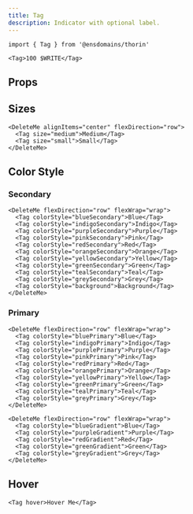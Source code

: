 ```yaml
---
title: Tag
description: Indicator with optional label.
---
```


```tsx
import { Tag } from '@ensdomains/thorin'
```

```tsx live=true expand=true
<Tag>100 $WRITE</Tag>
```

## Props

<PropsTable sourceLink={sourceLink} types={types} />

## Sizes

```tsx live=true
<DeleteMe alignItems="center" flexDirection="row">
  <Tag size="medium">Medium</Tag>
  <Tag size="small">Small</Tag>
</DeleteMe>
```

## Color Style

### Secondary

```tsx live=true
<DeleteMe flexDirection="row" flexWrap="wrap">
  <Tag colorStyle="blueSecondary">Blue</Tag>
  <Tag colorStyle="indigoSecondary">Indigo</Tag>
  <Tag colorStyle="purpleSecondary">Purple</Tag>
  <Tag colorStyle="pinkSecondary">Pink</Tag>
  <Tag colorStyle="redSecondary">Red</Tag>
  <Tag colorStyle="orangeSecondary">Orange</Tag>
  <Tag colorStyle="yellowSecondary">Yellow</Tag>
  <Tag colorStyle="greenSecondary">Green</Tag>
  <Tag colorStyle="tealSecondary">Teal</Tag>
  <Tag colorStyle="greySecondary">Grey</Tag>
  <Tag colorStyle="background">Background</Tag>
</DeleteMe>
```

### Primary

```tsx live=true
<DeleteMe flexDirection="row" flexWrap="wrap">
  <Tag colorStyle="bluePrimary">Blue</Tag>
  <Tag colorStyle="indigoPrimary">Indigo</Tag>
  <Tag colorStyle="purplePrimary">Purple</Tag>
  <Tag colorStyle="pinkPrimary">Pink</Tag>
  <Tag colorStyle="redPrimary">Red</Tag>
  <Tag colorStyle="orangePrimary">Orange</Tag>
  <Tag colorStyle="yellowPrimary">Yellow</Tag>
  <Tag colorStyle="greenPrimary">Green</Tag>
  <Tag colorStyle="tealPrimary">Teal</Tag>
  <Tag colorStyle="greyPrimary">Grey</Tag>
</DeleteMe>
```

```tsx live=true
<DeleteMe flexDirection="row" flexWrap="wrap">
  <Tag colorStyle="blueGradient">Blue</Tag>
  <Tag colorStyle="purpleGradient">Purple</Tag>
  <Tag colorStyle="redGradient">Red</Tag>
  <Tag colorStyle="greenGradient">Green</Tag>
  <Tag colorStyle="greyGradient">Grey</Tag>
</DeleteMe>
```

## Hover

```tsx live=true
<Tag hover>Hover Me</Tag>
```
